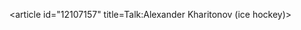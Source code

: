 <article id="12107157" title=Talk:Alexander Kharitonov (ice hockey)>
	<talkpage id="12107157" title="Talk:Alexander Kharitonov (ice hockey)">
{{WikiProjectBannerShell|1=
{{WikiProject Biography|living=yes
|class=Stub
|sports-work-group=yes
|listas=Kharitonov, Aleksandr
|sports-priority=
}}
{{WikiProject Olympics|class=Stub|importance=|auto=yes}}
{{WikiProject Ice Hockey|bio=yes|class=stub}}
{{WikiProject Russia|class=Stub|importance=Low|sport=yes}}
| blp=yes
}}
	</talkpage>
</article>
